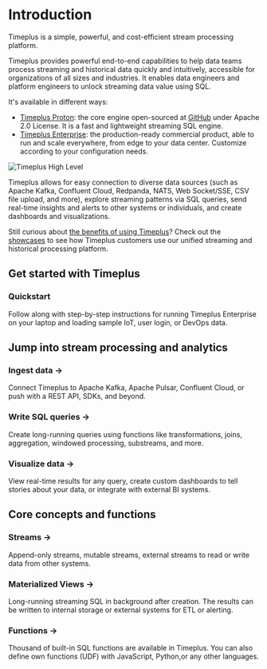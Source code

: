 # Introduction


Timeplus is a simple, powerful, and cost-efficient stream processing platform.

Timeplus provides powerful end-to-end capabilities to help data teams process streaming and historical data quickly and intuitively, accessible for organizations of all sizes and industries. It enables data engineers and platform engineers to unlock streaming data value using SQL.

It's available in different ways:

- [Timeplus Proton](/proton): the core engine open-sourced at [GitHub](https://github.com/timeplus-io/proton) under Apache 2.0 License. It is a fast and lightweight streaming SQL engine.
- [Timeplus Enterprise](https://www.timeplus.com/product): the production-ready commercial product, able to run and scale everywhere, from edge to your data center. Customize according to your configuration needs.

![Timeplus High Level](/img/high_level_diagram.png)

Timeplus allows for easy connection to diverse data sources (such as Apache Kafka, Confluent Cloud, Redpanda, NATS, Web Socket/SSE, CSV file upload, and more), explore streaming patterns via SQL queries, send real-time insights and alerts to other systems or individuals, and create dashboards and visualizations.

Still curious about [the benefits of using Timeplus](/why-timeplus)? Check out the [showcases](/showcases) to see how Timeplus customers use our unified streaming and historical processing platform.

## Get started with Timeplus

<Quickstart href="/quickstart">

  <h3>Quickstart</h3>

  <p>Follow along with step-by-step instructions for running Timeplus Enterprise on your laptop and loading sample IoT, user login, or DevOps data.</p>

</Quickstart>

## Jump into stream processing and analytics

<Grid>

  <GridItem href="/ingestion">
    <h3>Ingest data &rarr;</h3>
    <p>
    Connect Timeplus to Apache Kafka, Apache Pulsar, Confluent Cloud, or push with a REST API, SDKs, and beyond.
    </p>

  </GridItem>
  <GridItem href="/query-syntax">
    <h3>Write SQL queries &rarr;</h3>
    <p>
    Create long-running queries using functions like transformations, joins, aggregation, windowed processing, substreams, and more.
    </p>

  </GridItem>
  <GridItem href="/viz">
    <h3>Visualize data &rarr;</h3>
    <p>
    View real-time results for any query, create custom dashboards to tell stories about your data, or integrate with external BI systems.
    </p>
  </GridItem>
</Grid>

## Core concepts and functions

<Grid>
  <GridItem href="/working-with-streams">
    <h3>Streams &rarr;</h3>
    <p>
    Append-only streams, mutable streams, external streams to read or write data from other systems.
    </p>

  </GridItem>
  <GridItem href="/view#m_view">
    <h3>Materialized Views &rarr;</h3>
    <p>
    Long-running streaming SQL in background after creation. The results can be written to internal storage or external systems for ETL or alerting.
    </p>

  </GridItem>
  <GridItem href="/functions">
    <h3>Functions &rarr;</h3>
    <p>
    Thousand of built-in SQL functions are available in Timeplus. You can also define own functions (UDF) with JavaScript, Python,or any other languages.
    </p>

  </GridItem>
</Grid>
